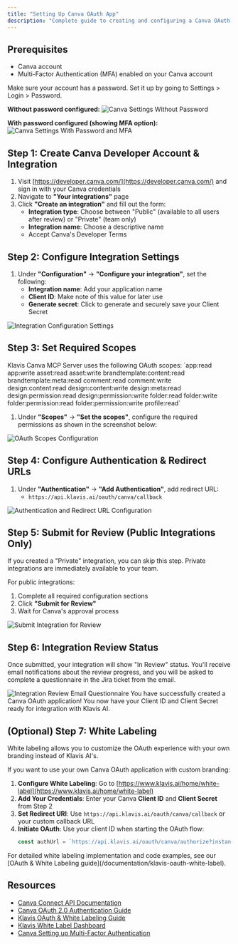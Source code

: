 ```yaml
---
title: "Setting Up Canva OAuth App"
description: "Complete guide to creating and configuring a Canva OAuth application"
---
```


## Prerequisites

- Canva account
- Multi-Factor Authentication (MFA) enabled on your Canva account

<Tip>
Make sure your account has a password. Set it up by going to Settings > Login > Password.
</Tip>

**Without password configured:**
<img src="/images/knowledge-base/canva_oauth_app/step1_without_password.png" alt="Canva Settings Without Password" />

**With password configured (showing MFA option):**
<img src="/images/knowledge-base/canva_oauth_app/step1_with_password.png" alt="Canva Settings With Password and MFA" />

## Step 1: Create Canva Developer Account & Integration

1. Visit [https://developer.canva.com/](https://developer.canva.com/) and sign in with your Canva credentials
2. Navigate to **"Your integrations"** page
3. Click **"Create an integration"** and fill out the form:
   - **Integration type**: Choose between "Public" (available to all users after review) or "Private" (team only)
   - **Integration name**: Choose a descriptive name
   - Accept Canva's Developer Terms

## Step 2: Configure Integration Settings

1. Under **"Configuration"** → **"Configure your integration"**, set the following:
   - **Integration name**: Add your application name
   - **Client ID**: Make note of this value for later use
   - **Generate secret**: Click to generate and securely save your Client Secret

<img src="/images/knowledge-base/canva_oauth_app/step2_config.png" alt="Integration Configuration Settings" />

## Step 3: Set Required Scopes

<Note>
Klavis Canva MCP Server uses the following OAuth scopes: `app:read app:write asset:read asset:write brandtemplate:content:read brandtemplate:meta:read comment:read comment:write design:content:read design:content:write design:meta:read design:permission:read design:permission:write folder:read folder:write folder:permission:read folder:permission:write profile:read`
</Note>

1. Under **"Scopes"** → **"Set the scopes"**, configure the required permissions as shown in the screenshot below:

<img src="/images/knowledge-base/canva_oauth_app/step3_scope.png" alt="OAuth Scopes Configuration" />

## Step 4: Configure Authentication & Redirect URLs

1. Under **"Authentication"** → **"Add Authentication"**, add redirect URL:
   - `https://api.klavis.ai/oauth/canva/callback`

<img src="/images/knowledge-base/canva_oauth_app/step4_redirect_url.png" alt="Authentication and Redirect URL Configuration" />

## Step 5: Submit for Review (Public Integrations Only)

<Note>
If you created a "Private" integration, you can skip this step. Private integrations are immediately available to your team.
</Note>

For public integrations:
1. Complete all required configuration sections
2. Click **"Submit for Review"**
3. Wait for Canva's approval process

<img src="/images/knowledge-base/canva_oauth_app/step5_submit_for_review.png" alt="Submit Integration for Review" />

## Step 6: Integration Review Status

Once submitted, your integration will show "In Review" status. You'll receive email notifications about the review progress, and you will be asked to complete a questionnaire in the Jira ticket from the email.

<img src="/images/knowledge-base/canva_oauth_app/step7_review_email.png" alt="Integration Review Email Questionnaire" />

<Check>
You have successfully created a Canva OAuth application! You now have your Client ID and Client Secret ready for integration with Klavis AI.
</Check>

## (Optional) Step 7: White Labeling 

<Note>
White labeling allows you to customize the OAuth experience with your own branding instead of Klavis AI's.
</Note>

If you want to use your own Canva OAuth application with custom branding:

1. **Configure White Labeling**: Go to [https://www.klavis.ai/home/white-label](https://www.klavis.ai/home/white-label)
2. **Add Your Credentials**: Enter your Canva **Client ID** and **Client Secret** from Step 2
3. **Set Redirect URI**: Use `https://api.klavis.ai/oauth/canva/callback` or your custom callback URL
4. **Initiate OAuth**: Use your client ID when starting the OAuth flow:
   ```javascript
   const authUrl = `https://api.klavis.ai/oauth/canva/authorize?instance_id=${instanceId}&client_id=${yourClientId}`;
   ```

<Tip>
For detailed white labeling implementation and code examples, see our [OAuth & White Labeling guide](/documentation/klavis-oauth-white-label).
</Tip>

## Resources
- [Canva Connect API Documentation](https://www.canva.dev/docs/connect/)
- [Canva OAuth 2.0 Authentication Guide](https://www.canva.dev/docs/connect/authentication/)
- [Klavis OAuth & White Labeling Guide](/documentation/klavis-oauth-white-label)
- [Klavis White Label Dashboard](https://www.klavis.ai/home/white-label)
- [Canva Setting up Multi-Factor Authentication](https://www.canva.com/help/login-verification/) 